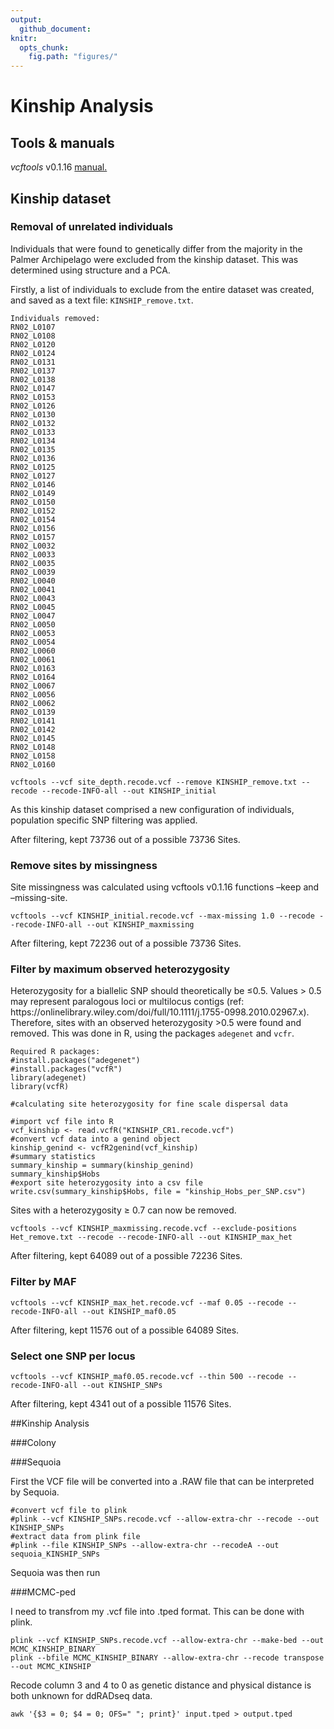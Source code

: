```yaml
---
output:
  github_document:
knitr:
  opts_chunk:
    fig.path: "figures/"
---
```

# Kinship Analysis

## Tools & manuals  
*vcftools* v0.1.16 [manual.](https://vcftools.github.io/man_latest.html)  

## Kinship dataset

### Removal of unrelated individuals  
Individuals that were found to genetically differ from the majority in the Palmer Archipelago were excluded from the kinship dataset. This was determined using structure and a PCA.  

Firstly, a list of individuals to exclude from the entire dataset was created, and saved as a text file: ```KINSHIP_remove.txt```.   
```
Individuals removed: 
RN02_L0107
RN02_L0108
RN02_L0120
RN02_L0124
RN02_L0131
RN02_L0137
RN02_L0138
RN02_L0147
RN02_L0153
RN02_L0126
RN02_L0130
RN02_L0132
RN02_L0133
RN02_L0134
RN02_L0135
RN02_L0136
RN02_L0125
RN02_L0127
RN02_L0146
RN02_L0149
RN02_L0150
RN02_L0152
RN02_L0154
RN02_L0156
RN02_L0157
RN02_L0032
RN02_L0033
RN02_L0035
RN02_L0039
RN02_L0040
RN02_L0041
RN02_L0043
RN02_L0045
RN02_L0047
RN02_L0050
RN02_L0053
RN02_L0054
RN02_L0060
RN02_L0061
RN02_L0163
RN02_L0164
RN02_L0067
RN02_L0056
RN02_L0062
RN02_L0139
RN02_L0141
RN02_L0142
RN02_L0145
RN02_L0148
RN02_L0158
RN02_L0160
```
```
vcftools --vcf site_depth.recode.vcf --remove KINSHIP_remove.txt --recode --recode-INFO-all --out KINSHIP_initial
```

As this kinship dataset comprised a new configuration of individuals, population specific SNP filtering was applied.  


After filtering, kept 73736 out of a possible 73736 Sites.

### Remove sites by missingness  

Site missingness was calculated using vcftools v0.1.16 functions --keep and --missing-site.

```
vcftools --vcf KINSHIP_initial.recode.vcf --max-missing 1.0 --recode --recode-INFO-all --out KINSHIP_maxmissing
```  

After filtering, kept 72236 out of a possible 73736 Sites.

### Filter by maximum observed heterozygosity  
Heterozygosity for a biallelic SNP should theoretically be ≤0.5. Values > 0.5 may represent paralogous loci or multilocus contigs (ref: https://onlinelibrary.wiley.com/doi/full/10.1111/j.1755-0998.2010.02967.x). Therefore, sites with an observed heterozygosity >0.5 were found and removed. This was done in R, using the packages ```adegenet``` and ```vcfr```. 

```
Required R packages:  
#install.packages("adegenet")
#install.packages("vcfR")
library(adegenet)
library(vcfR)

#calculating site heterozygosity for fine scale dispersal data  

#import vcf file into R
vcf_kinship <- read.vcfR("KINSHIP_CR1.recode.vcf")
#convert vcf data into a genind object
kinship_genind <- vcfR2genind(vcf_kinship)
#summary statistics
summary_kinship = summary(kinship_genind)
summary_kinship$Hobs
#export site heterozygosity into a csv file
write.csv(summary_kinship$Hobs, file = "kinship_Hobs_per_SNP.csv")
```  

Sites with a heterozygosity ≥ 0.7 can now be removed.  

```
vcftools --vcf KINSHIP_maxmissing.recode.vcf --exclude-positions Het_remove.txt --recode --recode-INFO-all --out KINSHIP_max_het
```

After filtering, kept 64089 out of a possible 72236 Sites.

### Filter by MAF  
```
vcftools --vcf KINSHIP_max_het.recode.vcf --maf 0.05 --recode --recode-INFO-all --out KINSHIP_maf0.05
```  
After filtering, kept 11576 out of a possible 64089 Sites.

### Select one SNP per locus
```
vcftools --vcf KINSHIP_maf0.05.recode.vcf --thin 500 --recode --recode-INFO-all --out KINSHIP_SNPs
```  
After filtering, kept 4341 out of a possible 11576 Sites.

##Kinship Analysis  

###Colony

###Sequoia

First the VCF file will be converted into a .RAW file that can be interpreted by Sequoia. 

```
#convert vcf file to plink
#plink --vcf KINSHIP_SNPs.recode.vcf --allow-extra-chr --recode --out KINSHIP_SNPs
#extract data from plink file
#plink --file KINSHIP_SNPs --allow-extra-chr --recodeA --out sequoia_KINSHIP_SNPs
```  

Sequoia was then run 

###MCMC-ped

I need to transfrom my .vcf file into .tped format. This can be done with plink.

```
plink --vcf KINSHIP_SNPs.recode.vcf --allow-extra-chr --make-bed --out MCMC_KINSHIP_BINARY
plink --bfile MCMC_KINSHIP_BINARY --allow-extra-chr --recode transpose --out MCMC_KINSHIP
```

Recode column 3 and 4 to 0 as genetic distance and physical distance is both unknown for ddRADseq data.

```
awk '{$3 = 0; $4 = 0; OFS=" "; print}' input.tped > output.tped
```
